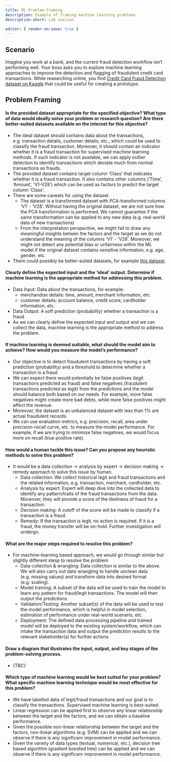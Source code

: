 ```yaml
---
title: ML Problem Framing
description: Example of framing machine learning problems 
description-short: Lab session 

editor: { render-on-save: true }
---
```


## Scenario

Imagine you work at a bank, and the current fraud detection workflow isn't performing well. Your boss asks you to explore machine learning approaches to improve the detection and flagging of fraudulent credit card transactions. While researching online, you find [Credit Card Fraud Detection dataset on Kaggle](https://www.kaggle.com/datasets/mlg-ulb/creditcardfraud) that could be useful for creating a prototype.

## Problem Framing

#### Is the provided dataset appropriate for the specified objective? What type of data would ideally solve your problem or research question? Are there better-suited datasets available on the internet for this objective?

-   The ideal dataset should contains data about the transactions, e.g. transaction details, customer details, etc., which could be used to classify the fraud transaction. Moreover, it should contain an indicator whether it is a fraud transaction for supervised machine learning methods. If such indicator is not available, we can apply outlier detection to identify transactions which deviate much from normal transactions as frauds.
-   The provided dataset contains target column 'Class' that indicates whether it is a fraud transaction. It also contains other columns ('Time', 'Amount', 'V1-V28') which can be used as factors to predict the target column 'Class'.
-   There are some caveats for using the dataset.
    -   The dataset is a transformed dataset with PCA-transformed columns 'V1' - 'V28'. Without having the original dataset, we are not sure how the PCA transformation is performed. We cannot guarantee if the same transformation can be applied to any new data (e.g. real-world data of new transactions)
    -   From the interpretation perspective, we might fail to draw any meaningful insights betwen the factors and the target as we do not understand the meaning of the columns 'V1' - 'V28'. Moreover, we might not detect any potential bias or unfairness within the ML model if the original dataset contains sensitive information, e.g. age, gender, etc.
-   There could possibly be better-suited datasets, for example [this dataset](https://www.kaggle.com/datasets/kartik2112/fraud-detection).

#### Clearly define the expected input and the 'ideal' output. Determine if machine learning is the appropriate method for addressing this problem.

-   Data Input: Data about the transactions, for example:
    -   merchandise details: time, amount, merchant information, etc.
    -   customer details: account balance, credit score, cardholder information, etc.
-   Data Output: A soft prediction (probability) whether a transaction is a fraud
-   As we can clearly define the expected input and output and we can collect the data, machine learning is the appropriate method to address the problem.

#### If machine learning is deemed suitable, what should the model aim to achieve? How would you measure the model's performance?

-   Our objective is to detect fraudulent transactions by having a soft prediction (probability) and a threshold to determine whether a transaction is a fraud
-   We can expect there would potentially be false positives (legit transactions predicted as fraud) and false negatives (fraudulent transactions predicted as legit) from the predictions and the model should balance both based on our needs. For example, more false negatives might create more bad debts, while more false positives might affect the revenue.
-   Moreover, the dataset is an unbalanced dataset with less than 1% are actual fraudulent records.
-   We can use evaluation metrics, e.g. precision, recall, area under precision-recall curve, etc. to measure the model performance. For example, if we are trying to minimize false negatives, we would focus more on recall (true positive rate).

#### How would a human tackle this issue? Can you propose any heuristic methods to solve this problem?

-   It would be a data collection -\> analysis by expert -\> decision making -\> remedy approach to solve this issue by human.
    -   Data collection: We collect historical legit and fraud transactions and the related information, e.g. transaction, merchant, cardholder, etc.
    -   Analysis by expert: Expert will deep dive into the collected data to identify any pattern/traits of the fraud transactions from the data. Moreover, they will provide a score of the likeliness of fraud for a transaction.
    -   Decision making: A cutoff of the score will be made to classify if a transaction is a fraud.
    -   Remedy: If the transaction is legit, no action is required. If it is a fraud, the money transfer will be on-hold. Further investigation will undergo.

#### What are the major steps required to resolve this problem?

-   For machine-learning based approach, we would go through similar but slightly different stesp to resolve the problem
    -   Data collection & wrangling: Data collection is similar to the above. We will also carry out data wrangling to handle unclean data (e.g. missing values) and transform data into desired format (e.g. scaling).
    -   Model training: A subset of the data will be used to train the model to learn any pattern for fraud/legit transactions. The model will then output the predictions.
    -   Validation/Testing: Another subset(s) of the data will be used to test the model performance, which is helpful in model selection, estimation of performance under real-world scenario, etc.
    -   Deployment: The defined data processing pipeline and trained model will be deployed to the existing system/workflow, which can intake the transaction data and output the prediction results to the relevant stakeholder(s) for further actions.

#### Draw a diagram that illustrates the input, output, and key stages of the problem-solving process.

-   {TBC}

#### Which type of machine learning would be best suited for your problem? What specific machine learning technique would be most effective for this problem?

-   We have labelled data of legit/fraud transactions and our goal is to classify the transactions. Supervised machine learning is best-suited.
-   Linear regression can be applied first to observe any linear relationship between the target and the factors, and we can obtain a baseline performance.
-   Given the possible non-linear relationship between the target and the factors, non-linear algorithms (e.g. SVM) can be applied and we can observe if there is any significanr improvement in model performance.
-   Given the variety of data types (textual, numerical, etc.), decision tree based algorithm (gradient boosted tree) can be applied and we can observe if there is any significanr improvement in model performance.